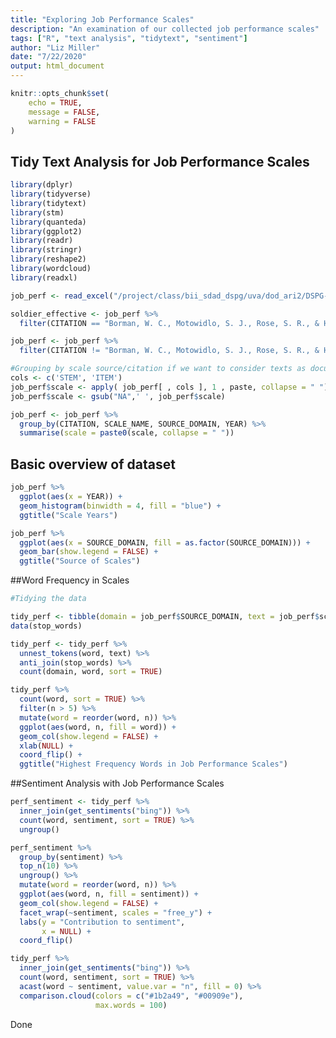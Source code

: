 ```yaml
---
title: "Exploring Job Performance Scales"
description: "An examination of our collected job performance scales"
tags: ["R", "text analysis", "tidytext", "sentiment"]
author: "Liz Miller"
date: "7/22/2020"
output: html_document
---
```


```r
knitr::opts_chunk$set(
	echo = TRUE,
	message = FALSE,
	warning = FALSE
)
```

## Tidy Text Analysis for Job Performance Scales


```r
library(dplyr)
library(tidyverse)
library(tidytext)
library(stm)
library(quanteda)
library(ggplot2)
library(readr)
library(stringr)
library(reshape2)
library(wordcloud)
library(readxl)

job_perf <- read_excel("/project/class/bii_sdad_dspg/uva/dod_ari2/DSPG-ARI2 -- Performance Item and Scale Database.xlsx",  sheet = "Performance Items")

soldier_effective <- job_perf %>%
  filter(CITATION == "Borman, W. C., Motowidlo, S. J., Rose, S. R., & Hanser, L. M. (1987). Development of a Model of Soldier Effectiveness: Retranslation Materials and Results. HUMAN RESOURCES RESEARCH ORGANIZATION ALEXANDRIA VA.")

job_perf <- job_perf %>%
  filter(CITATION != "Borman, W. C., Motowidlo, S. J., Rose, S. R., & Hanser, L. M. (1987). Development of a Model of Soldier Effectiveness: Retranslation Materials and Results. HUMAN RESOURCES RESEARCH ORGANIZATION ALEXANDRIA VA.")

#Grouping by scale source/citation if we want to consider texts as documents
cols <- c('STEM', 'ITEM')
job_perf$scale <- apply( job_perf[ , cols ], 1 , paste, collapse = " ")
job_perf$scale <- gsub("NA",' ', job_perf$scale)

job_perf <- job_perf %>%
  group_by(CITATION, SCALE_NAME, SOURCE_DOMAIN, YEAR) %>%
  summarise(scale = paste0(scale, collapse = " "))
```

## Basic overview of dataset

``` r

job_perf %>%
  ggplot(aes(x = YEAR)) +
  geom_histogram(binwidth = 4, fill = "blue") +
  ggtitle("Scale Years")

job_perf %>%
  ggplot(aes(x = SOURCE_DOMAIN, fill = as.factor(SOURCE_DOMAIN))) +
  geom_bar(show.legend = FALSE) +
  ggtitle("Source of Scales")

```



##Word Frequency in Scales

```r
#Tidying the data

tidy_perf <- tibble(domain = job_perf$SOURCE_DOMAIN, text = job_perf$scale)
data(stop_words)

tidy_perf <- tidy_perf %>%
  unnest_tokens(word, text) %>%
  anti_join(stop_words) %>%
  count(domain, word, sort = TRUE)

tidy_perf %>%
  count(word, sort = TRUE) %>%
  filter(n > 5) %>%
  mutate(word = reorder(word, n)) %>%
  ggplot(aes(word, n, fill = word)) +
  geom_col(show.legend = FALSE) +
  xlab(NULL) +
  coord_flip() +
  ggtitle("Highest Frequency Words in Job Performance Scales")
```

##Sentiment Analysis with Job Performance Scales

```r

perf_sentiment <- tidy_perf %>%
  inner_join(get_sentiments("bing")) %>%
  count(word, sentiment, sort = TRUE) %>%
  ungroup()

perf_sentiment %>%
  group_by(sentiment) %>%
  top_n(10) %>%
  ungroup() %>%
  mutate(word = reorder(word, n)) %>%
  ggplot(aes(word, n, fill = sentiment)) +
  geom_col(show.legend = FALSE) +
  facet_wrap(~sentiment, scales = "free_y") +
  labs(y = "Contribution to sentiment",
       x = NULL) +
  coord_flip()

tidy_perf %>%
  inner_join(get_sentiments("bing")) %>%
  count(word, sentiment, sort = TRUE) %>%
  acast(word ~ sentiment, value.var = "n", fill = 0) %>%
  comparison.cloud(colors = c("#1b2a49", "#00909e"), 
                   max.words = 100)

```

Done
